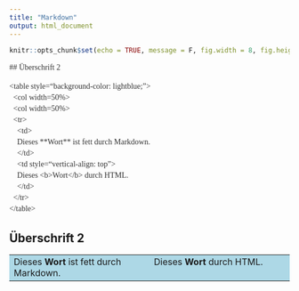 ```yaml
---
title: "Markdown"
output: html_document
---
```


```r
knitr::opts_chunk$set(echo = TRUE, message = F, fig.width = 8, fig.height = 8)


```


<style>
.chunk {
  color: #333;
  background-color: "white";
  border-radius: 0px;
  margin: 0 0 10px;
  display: block;
  font-size: 14px;
  line-height: 1.42857143;
  font-family: Monaco;
  }
.chunk a{
  color: #333;
  text-decoration: none; 
}
</style>
<div class="chunk" width=100%>

&num;&num; Überschrift 2

&lt;table style="background-color: lightblue;"&gt;<br>
&nbsp;&nbsp;&lt;col width=50%&gt;<br>
&nbsp;&nbsp;&lt;col width=50%&gt;<br>
&nbsp;&nbsp;&lt;tr&gt;<br>
&nbsp;&nbsp;&nbsp;&nbsp;&lt;td&gt;<br>
&nbsp;&nbsp;&nbsp;&nbsp;Dieses &ast;&ast;Wort&ast;&ast; ist fett durch Markdown.<br>
&nbsp;&nbsp;&nbsp;&nbsp;&lt;/td&gt;<br>
&nbsp;&nbsp;&nbsp;&nbsp;&lt;td style="vertical-align: top"&gt;<br>
&nbsp;&nbsp;&nbsp;&nbsp;Dieses &lt;b&gt;Wort&lt;/b&gt; durch HTML.<br>
&nbsp;&nbsp;&nbsp;&nbsp;&lt;/td&gt;<br>
&nbsp;&nbsp;&lt;/tr&gt;<br>
&lt;/table&gt;

</div>

## Überschrift 2

<table style="background-color: lightblue;">
<col width=50%>
<col width=50%>
<tr>
<td>
Dieses **Wort** ist fett durch Markdown.
</td>
<td style="vertical-align: top">
 Dieses **Wort** durch HTML. 
</td>
</tr>
</table>





